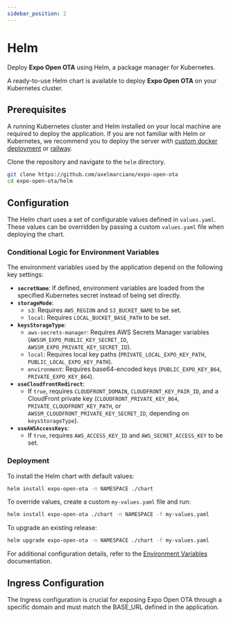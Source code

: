 ```yaml
---
sidebar_position: 2
---
```

# Helm
Deploy **Expo Open OTA** using Helm, a package manager for Kubernetes.

A ready-to-use Helm chart is available to deploy **Expo Open OTA** on your Kubernetes cluster.

## Prerequisites
A running Kubernetes cluster and Helm installed on your local machine are required to deploy the application.
If you are not familiar with Helm or Kubernetes, we recommend you to deploy the server with [custom docker deployment](/docs/deployment/custom) or [railway](/docs/deployment/railway).

Clone the repository and navigate to the `helm` directory.

```bash
git clone https://github.com/axelmarciano/expo-open-ota
cd expo-open-ota/helm
```

## Configuration

The Helm chart uses a set of configurable values defined in `values.yaml`. These values can be overridden by passing a custom `values.yaml` file when deploying the chart.

### Conditional Logic for Environment Variables

The environment variables used by the application depend on the following key settings:

- **`secretName`**: If defined, environment variables are loaded from the specified Kubernetes secret instead of being set directly.
- **`storageMode`**:
  - `s3`: Requires `AWS_REGION` and `S3_BUCKET_NAME` to be set.
  - `local`: Requires `LOCAL_BUCKET_BASE_PATH` to be set.
- **`keysStorageType`**:
  - `aws-secrets-manager`: Requires AWS Secrets Manager variables (`AWSSM_EXPO_PUBLIC_KEY_SECRET_ID`, `AWSSM_EXPO_PRIVATE_KEY_SECRET_ID`).
  - `local`: Requires local key paths (`PRIVATE_LOCAL_EXPO_KEY_PATH`, `PUBLIC_LOCAL_EXPO_KEY_PATH`).
  - `environment`: Requires base64-encoded keys (`PUBLIC_EXPO_KEY_B64`, `PRIVATE_EXPO_KEY_B64`).
- **`useCloudfrontRedirect`**:
  - If `true`, requires `CLOUDFRONT_DOMAIN`, `CLOUDFRONT_KEY_PAIR_ID`, and a CloudFront private key (`CLOUDFRONT_PRIVATE_KEY_B64`, `PRIVATE_CLOUDFRONT_KEY_PATH`, or `AWSSM_CLOUDFRONT_PRIVATE_KEY_SECRET_ID`, depending on `keysStorageType`).
- **`useAWSAccessKeys`**:
  - If `true`, requires `AWS_ACCESS_KEY_ID` and `AWS_SECRET_ACCESS_KEY` to be set.

### Deployment

To install the Helm chart with default values:

```bash
helm install expo-open-ota -n NAMESPACE ./chart
```

To override values, create a custom `my-values.yaml` file and run:

```bash
helm install expo-open-ota ./chart -n NAMESPACE -f my-values.yaml
```

To upgrade an existing release:

```bash
helm upgrade expo-open-ota -n NAMESPACE ./chart -f my-values.yaml
```

For additional configuration details, refer to the [Environment Variables](/docs/environment) documentation.

## Ingress Configuration
The Ingress configuration is crucial for exposing Expo Open OTA through a specific domain and must match the BASE_URL defined in the application.

